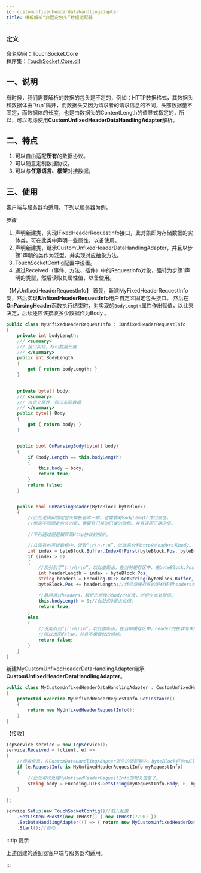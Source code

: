 ```yaml
---
id: customunfixedheaderdatahandlingadapter
title: 模板解析“非固定包头”数据适配器
---
```


### 定义

命名空间：TouchSocket.Core <br/>
程序集：[TouchSocket.Core.dll](https://www.nuget.org/packages/TouchSocket.Core)

## 一、说明

有时候，我们需要解析的数据的包头是不定的，例如：HTTP数据格式，其数据头和数据体由“\r\n”隔开，而数据头又因为请求者的请求信息的不同，头部数据量不固定，而数据体的长度，也是由数据头的ContentLength的值显式指定的，所以，可以考虑使用**CustomUnfixedHeaderDataHandlingAdapter**解析。


## 二、特点

1. 可以自由适配**所有**的数据协议。
2. 可以随意定制数据协议。
3. 可以与**任意语言、框架**对接数据。


## 三、使用

客户端与服务器均适用。下列以服务器为例。

步骤

1. 声明新建类，实现IFixedHeaderRequestInfo接口，此对象即为存储数据的实体类，可在此类中声明一些属性，以备使用。
2. 声明新建类，继承CustomUnfixedHeaderDataHandlingAdapter，并且以步骤1声明的类作为泛型。并实现对应抽象方法。
3. TouchSocketConfig配置中设置。
4. 通过Received（事件、方法、插件）中的RequestInfo对象，强转为步骤1声明的类型，然后读取其属性值，以备使用。

【MyUnfixedHeaderRequestInfo】
首先，新建MyFixedHeaderRequestInfo类，然后实现**IUnfixedHeaderRequestInfo**用户自定义固定包头接口。
然后在**OnParsingHeader**函数执行结束时，对实现的`BodyLength`属性作出赋值，以此来决定，后续还应该接收多少数据作为Body 。

```csharp
public class MyUnfixedHeaderRequestInfo : IUnfixedHeaderRequestInfo
{
    private int bodyLength;
    /// <summary>
    /// 接口实现，标识数据长度
    /// </summary>
    public int BodyLength
    {
        get { return bodyLength; }
    }

   
    private byte[] body;
    /// <summary>
    /// 自定义属性，标识实际数据
    /// </summary>
    public byte[] Body
    {
        get { return body; }
    }


    public bool OnParsingBody(byte[] body)
    {
        if (body.Length == this.bodyLength)
        {
            this.body = body;
            return true;
        }
        return false;
    }


    public bool OnParsingHeader(ByteBlock byteBlock)
    {
        //此处逻辑和固定包头模板基本一致。也需要对BodyLength作出赋值。
        //但是不同固定包头的是，需要自己移动已读的游标。并且返回正确的值。
        
        //下列通过假逻辑实现Http协议的解析。

        //从现有的可读数据中，读取“\r\n\r\n”，以此来分割http的headers和body。
        int index = byteBlock.Buffer.IndexOfFirst(byteBlock.Pos, byteBlock.CanReadLen, Encoding.UTF8.GetBytes("\r\n\r\n"));
        if (index > 0)
        {
            //索引到了“\r\n\r\n”，以此推断出，在当前缓存区中，由byteBlock.Pos至index的数据即为headers。
            int headerLength = index - byteBlock.Pos;
            string headers = Encoding.UTF8.GetString(byteBlock.Buffer, byteBlock.Pos,headerLength);//解码headers
            byteBlock.Pos += headerLength;//然后将缓存区的游标移至headers结束的位置。

            //最后通过headers，解析出后续的body的长度，然后在此处赋值。
            this.bodyLength = 0;//此处的0是占位值。
            return true;
        }
        else
        {
            //没索引到“\r\n\r\n”，以此推断出，在当前缓存区中，header的接收尚未完成，
            //所以返回false，并且不需要修改游标。
            return false;
        }
    }
}


```

新建MyCustomUnfixedHeaderDataHandlingAdapter继承**CustomUnfixedHeaderDataHandlingAdapter**。

```csharp
public class MyCustomUnfixedHeaderDataHandlingAdapter : CustomUnfixedHeaderDataHandlingAdapter<MyUnfixedHeaderRequestInfo>
{
    protected override MyUnfixedHeaderRequestInfo GetInstance()
    {
        return new MyUnfixedHeaderRequestInfo();
    }
}
```

【接收】

```csharp
TcpService service = new TcpService();
service.Received = (client, e) =>
{
    //接收信息，在CustomDataHandlingAdapter派生的适配器中，byteBlock将为null，requestInfo将为适配器定义的泛型
    if (e.RequestInfo is MyUnfixedHeaderRequestInfo myRequestInfo)
    {
        //此处可以处理MyUnfixedHeaderRequestInfo的相关信息了。
        string body = Encoding.UTF8.GetString(myRequestInfo.Body, 0, myRequestInfo.Body.Length);
    }
  
};

service.Setup(new TouchSocketConfig()//载入配置     
    .SetListenIPHosts(new IPHost[] { new IPHost(7790) })
    .SetDataHandlingAdapter(() => { return new MyCustomUnfixedHeaderDataHandlingAdapter(); }))//配置适配器
    .Start();//启动
```

:::tip 提示

上述创建的适配器客户端与服务器均适用。

:::  